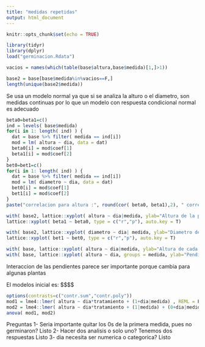---
title: "medidas repetidas"
output: html_document
---

```{r setup, include=FALSE}
knitr::opts_chunk$set(echo = TRUE)
```

```{r leer base}
library(tidyr)
library(dplyr)
load("germinacion.Rdata")

vacios = names(which(table(base$altura,base$medida)[1,]>1))

base2 = base[base$medida%in%vacios==F,]
length(unique(base2$medida))
```

Se usa un modelo normal ya que si se analiza la alturo o el diametro, son medidas continuas por lo que un modelo con respuesta condicional normal es adecuado

```{r ver correlacion visualmente}
beta0=beta1=c()
ind = levels( base$medida)
for(i in 1: length( ind) ) {
  dat = base %>% filter( medida == ind[i]) 
  mod = lm( altura ~ dia, data = dat)
  beta0[i] = mod$coef[1]
  beta1[i] = mod$coef[2]
}
bet0=bet1=c()
for(i in 1: length( ind) ) {
  dat = base %>% filter( medida == ind[i]) 
  mod = lm( diametro ~ dia, data = dat)
  bet0[i] = mod$coef[1]
  bet1[i] = mod$coef[2]
}
paste("correlacion para altura :", round(cor( beta0, beta1),2), " correlacion para diametro :",round( cor( bet0, bet1),2), sep = "")
```
```{r graficos}
 
with( base2, lattice::xyplot( altura ~ dia|medida, ylab="Altura de la planta",type = c("r","p"), main = "Altura"))
lattice::xyplot( beta1 ~ beta0, type = c("r","p"), auto.key = T)

with( base2, lattice::xyplot( diametro ~ dia| medida, ylab="Diametro de la planta",type=c("r","p"), main = "Diametro"))
lattice::xyplot( bet1 ~ bet0, type = c("r","p"), auto.key = T)
```
```{r}
with( base, lattice::xyplot( altura ~ dia|medida, ylab="Altura de cada planta ",type = c("r","p"), main = "Altura"))
with( base, lattice::xyplot( altura ~ dia, groups = medida, ylab="Pendiente por planta",type = c("r"), main = "Altura"))
```


Interaccion de las pendientes parece ser importante porque cambia para algunas plantas


El modelos inicial es: 
$$$$

```{r evaluar correlacion}
options(contrasts=c("contr.sum","contr.poly"))
mod1 = lme4::lmer( altura ~ dia*tratamiento + (1+dia|medida) , REML = F, data = base)
mod2 = lme4::lmer( altura ~ dia*tratamiento + (1|medida) + (0+dia|medida) , REML = F, data = base)
anova( mod1, mod2)

```

Preguntas
1- Seria importante quitar los 0s de la primera medida, pues no germinaron? Listo
2- Hacer dos analisis o solo uno? Tenemos dos respuestas Listo
3- dia necesita ser numerica o categorica? Listo
